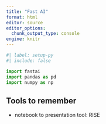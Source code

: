 ```yaml
---
title: "Fast AI"
format: html
editor: source
editor_options: 
  chunk_output_type: console
engine: knitr
---
```


```python
#| label: setup-py
#| include: false

import fastai
import pandas as pd
import numpy as np

```


## Tools to remember

* notebook to presentation tool: RISE

